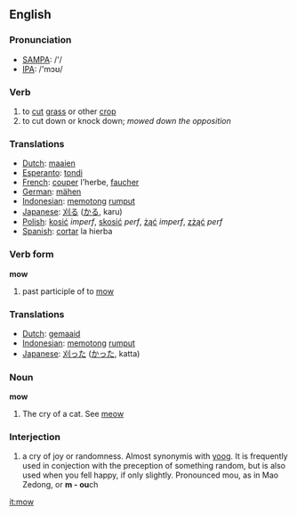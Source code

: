 ==English==
=== Pronunciation ===
*[[w:SAMPA|SAMPA]]: /'/
*[[w:IPA|IPA]]: /'mɔʊ/

=== Verb ===
{{en-infl-reg-consonant|mow||}}

{{en-infl-irreg|mow|mows|mowing|mowed|mow}}

# to [[cut]] [[grass]] or other [[crop]]
# to cut down or knock down; ''mowed down the opposition''

=== Translations ===
*[[Dutch]]: [[maaien]]
*[[Esperanto]]: [[tondi]]
*[[French]]: [[couper]] l'herbe, [[faucher]]
*[[German]]: [[mähen]]
*[[Indonesian]]: [[potong|memotong]] [[rumput]]
*[[Japanese]]: [[刈る]] ([[かる]], karu)
*[[Polish]]: [[kosić]] ''imperf'', [[skosić]] ''perf'', [[żąć]] ''imperf'', [[zżąć]] ''perf''
*[[Spanish]]: [[cortar]] la hierba

=== Verb form ===
'''mow'''
# past participle of to [[mow]]

=== Translations ===
*[[Dutch]]: [[gemaaid]]
*[[Indonesian]]: [[potong|memotong]] [[rumput]]
*[[Japanese]]: [[刈った]] ([[かった]], katta)

=== Noun ===
'''mow'''
# The cry of a cat. See [[meow]]

===Interjection===
# a cry of joy or randomness. Almost synonymis with [[yoog]].  It is frequently used in conjection with the preception of something random, but is also used when you fell happy, if only slightly. Pronounced mou, as in Mao Zedong, or '''m - ou'''ch

[[it:mow]]